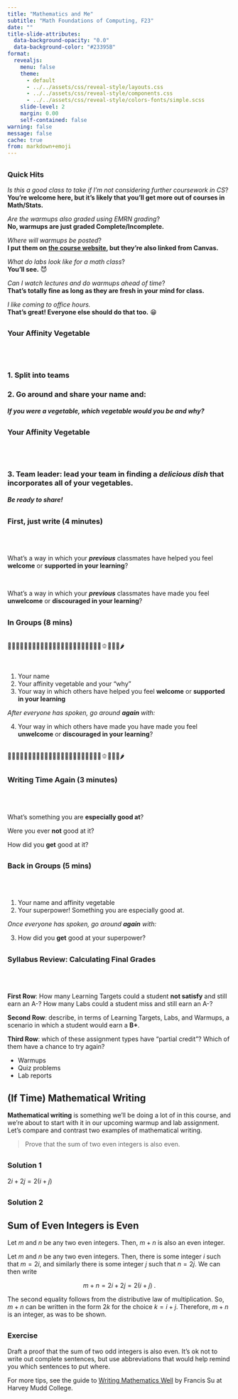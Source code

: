 ```yaml
---
title: "Mathematics and Me"  
subtitle: "Math Foundations of Computing, F23"  
date: ""
title-slide-attributes:
  data-background-opacity: "0.0"  
  data-background-color: "#23395B"  
format:
  revealjs:
    menu: false
    theme: 
      - default      
      - ../../assets/css/reveal-style/layouts.css 
      - ../../assets/css/reveal-style/components.css 
      - ../../assets/css/reveal-style/colors-fonts/simple.scss
    slide-level: 2
    margin: 0.00
    self-contained: false
warning: false 
message: false
cache: true 
from: markdown+emoji
---
```


## 

### Quick Hits

[*Is this a good class to take if I'm not considering further coursework in CS*?]{.fragment} <br>[**You're welcome here, but it's likely that you'll get more out of courses in Math/Stats.** ]{.fragment}

[*Are the warmups also graded using EMRN grading*?]{.fragment} 
<br>[**No, warmups are just graded Complete/Incomplete.** ]{.fragment}

[*Where will warmups be posted*?]{.fragment} 
<br>[**I put them on [the course website](https://www.philchodrow.prof/CSCI-0200/schedule.html), but they're also linked from Canvas.** ]{.fragment}

[*What do labs look like for a math class*?]{.fragment}
<br> [**You'll see.** 😈]{.fragment}

[*Can I watch lectures and do warmups ahead of time*?]{.fragment}
<br>[**That's totally fine as long as they are fresh in your mind for class.**]{.fragment}

[*I like coming to office hours.*]{.fragment}
<br> [**That's great! Everyone else should do that too.** 😁]{.fragment}




## {background-image="../../../assets/img/pics/veggies.jpeg" background-size="contain" background-color="black"}

### Your Affinity Vegetable

<br> <br> 

### 1. Split into teams

### 2. Go around and share your name and:

##### If you were a vegetable, which vegetable would you be [and why]{.alert}? 

## {background-image="../../../assets/img/pics/veggies.jpeg" background-size="contain" background-color="black"}

### Your Affinity Vegetable

<br> <br> 

### 3. [Team leader]{.alert}: lead your team in finding a [*delicious dish*]{.alert2} that incorporates all of your vegetables.

##### Be ready to share! 


##  

### First, just write (4 minutes)

<br> <br> 

What's a way in which your ***previous*** classmates have helped you feel [**welcome**]{.alert-2} or [**supported in your learning**]{.alert-2}? 

<br> 

What's a way in which your ***previous*** classmates have made you feel [**unwelcome**]{.alert-4} or [**discouraged in your learning**]{.alert-4}?




## 

### In Groups (8 mins)

<br> 
🥗🥬🥕🍉🥑🍅🍇🥝🥔🍍🍊🍌🍈🥭🍎🍒🍠🍓🍑🥒🍋🍆🌽🫑🍏🍐🥦🌶

<br> 

1. Your name 
2. Your affinity vegetable and your "why" 
3. Your way in which others have helped you feel [**welcome**]{.alert-2} or [**supported in your learning**]{.alert-2}

*After everyone has spoken, go around **again** with:* 

4. Your way in which others have made you have made you feel [**unwelcome**]{.alert-4} or [**discouraged in your learning**]{.alert-4}?

<br> 
🥗🥬🥕🍉🥑🍅🍇🥝🥔🍍🍊🍌🍈🥭🍎🍒🍠🍓🍑🥒🍋🍆🌽🫑🍏🍐🥦🌶
<br> 

## 

### Writing Time Again (3 minutes)

<br> <br> 

What's something you are [**especially good at**]{.alert-2}? 

Were you ever **not** good at it? 

How did you **get** good at it? 

## 

### Back in Groups (5 mins)

<br> <br> 

1. Your name and affinity vegetable
2. Your superpower! Something you are especially good at. 


*Once everyone has spoken, go around **again** with:*

3. How did you **get** good at your superpower? 


## {background-image="../../../assets/img/pics/freeman-report-1.png" background-size="contain" background-color="black"}

## {background-image="../../../assets/img/pics/freeman-report-2.png" background-size="contain" background-color="black"}



## 

### Syllabus Review: Calculating Final Grades

<br> <br> 

**First Row**: How many Learning Targets could a student **not satisfy** and still earn an A-? How many Labs could a student miss and still earn an A-? 

**Second Row**: describe, in terms of Learning Targets, Labs, and Warmups, a scenario in which a student would earn a **B+**.  

**Third Row**: which of these assignment types have "partial credit"? Which of them have a chance to try again? 

- Warmups
- Quiz problems
- Lab reports


<!-- In this activity, we'll practice using [this checklist](../../../pages/checkbox-table.qmd) to calculate final grades in several scenarios.  -->



## (If Time) Mathematical Writing

**Mathematical writing** is something we'll be doing a lot of in this course, and we're about to start with it in our upcoming warmup and lab assignment. Let's compare and contrast two examples of mathematical writing. 

> Prove that the sum of two even integers is also even. 

## 

### Solution 1

$2i + 2j = 2(i + j)$

## 

### Solution 2

::: {#prp-even}

## Sum of Even Integers is Even

Let $m$ and $n$ be any two even integers. Then, $m+n$ is also an even integer. 

:::

::: {.proof}

Let $m$ and $n$ be any two even integers. Then, there is some integer $i$ such that $m = 2i$, and similarly there is some integer $j$ such that $n = 2j$. We can then write 

$$
m + n = 2i + 2j = 2(i + j)\;.
$$

The second equality follows from the distributive law of multiplication. 
So, $m+n$ can be written in the form $2k$ for the choice $k = i+j$. Therefore, $m+n$ is an integer, as was to be shown. 

::: 

##
### Exercise

Draft a proof that the sum of two odd integers is also even. It's ok not to write out complete sentences, but use abbreviations that would help remind you which sentences to put where. 











For more tips, see the guide to [Writing Mathematics Well](https://math.hmc.edu/su/wp-content/uploads/sites/10/2020/06/Writing-Math-Well-HMC-Math.pdf) by Francis Su at Harvey Mudd College. 

